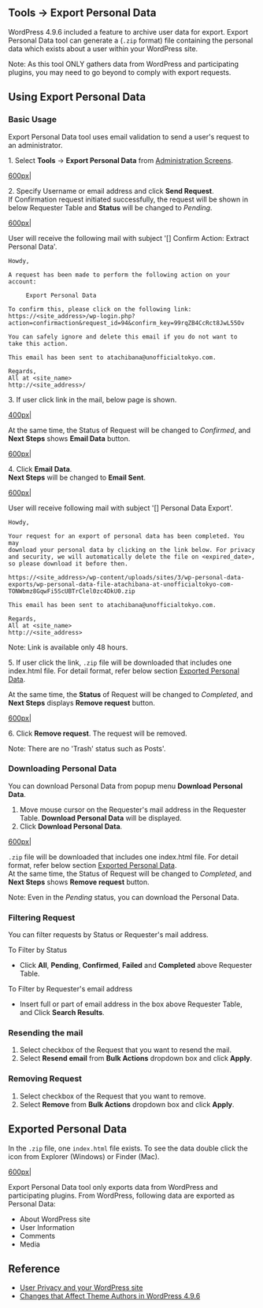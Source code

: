 ==Tools &rarr; Export Personal Data==

WordPress 4.9.6 included a feature to archive user data for export. Export Personal Data tool can generate a (<code>.zip</code> format) file containing the personal data which exists about a user within your WordPress site.

Note: As this tool ONLY gathers data from WordPress and participating plugins, you may need to go beyond to comply with export requests.

== Using Export Personal Data ==
=== Basic Usage ===

Export Personal Data tool uses email validation to send a user's request to an administrator.

1. Select '''Tools''' -> '''Export Personal Data''' from [[Administration Screens]].

[[image:ExportPersonalData_4.9.6.jpg|600px|]]
        
2. Specify Username or email address and click '''Send Request'''.<br />
If Confirmation request initiated successfully, the request will be shown in below Requester Table and '''Status''' will be changed to ''Pending''.

[[image:ExportPersonalData_4.9.6_pending.jpg|600px|]]

User will receive the following mail with subject '[<site_name>] Confirm Action: Extract Personal Data'.
<pre>
Howdy,

A request has been made to perform the following action on your account:

     Export Personal Data

To confirm this, please click on the following link:
https://<site_address>/wp-login.php?action=confirmaction&request_id=94&confirm_key=99rqZB4CcRct8JwL55Ov

You can safely ignore and delete this email if you do not want to
take this action.

This email has been sent to atachibana@unofficialtokyo.com.

Regards,
All at <site_name>
http://<site_address>/
</pre>

3. If user click link in the mail, below page is shown.

[[image:ExportPersonalData_4.9.6_confirmation.jpg|400px|]]

At the same time, the Status of Request will be changed to ''Confirmed'', and '''Next Steps''' shows '''Email Data''' button.

[[image:ExportPersonalData_4.9.6_confirmed.jpg|600px|]]

4. Click '''Email Data'''.<br /> '''Next Steps''' will be changed to '''Email Sent'''.

[[image:ExportPersonalData_4.9.6_emailsent.jpg|600px|]]

User will receive following mail with subject '[<site_name>] Personal Data Export'.
<pre>
Howdy,

Your request for an export of personal data has been completed. You may
download your personal data by clicking on the link below. For privacy
and security, we will automatically delete the file on <expired_date>,
so please download it before then.

https://<site_address>/wp-content/uploads/sites/3/wp-personal-data-exports/wp-personal-data-file-atachibana-at-unofficialtokyo-com-TONWbmz8GqwFi5ScUBTrClel0zc4DkU0.zip

This email has been sent to atachibana@unofficialtokyo.com.

Regards,
All at <site_name>
http://<site_address>
</pre>
Note: Link is available only 48 hours.

5. If user click the link, <code>.zip</code> file will be downloaded that includes one index.html file. For detail format, refer below section [[#Exported_Personal Data|Exported Personal Data]].

At the same time, the '''Status''' of Request will be changed to ''Completed'', and '''Next Steps''' displays '''Remove request''' button.

[[image:ExportPersonalData_4.9.6_completed.jpg|600px|]]

6. Click '''Remove request'''. The request will be removed.

Note: There are no 'Trash' status such as Posts'.

=== Downloading Personal Data ===

You can download Personal Data from popup menu '''Download Personal Data'''.

# Move mouse cursor on the Requester's mail address in the Requester Table. '''Download Personal Data''' will be displayed. 
# Click '''Download Personal Data'''.

[[image:ExportPersonalData_4.9.6_download.jpg|600px|]]

<code>.zip</code> file will be downloaded that includes one index.html file. For detail format, refer below section [[#Exported_Personal Data|Exported Personal Data]].<br />
At the same time, the Status of Request will be changed to ''Completed'', and '''Next Steps''' shows '''Remove request''' button.

Note: Even in the ''Pending'' status, you can download the Personal Data.


=== Filtering Request ===

You can filter requests by Status or Requester's mail address.

To Filter by Status
* Click '''All''', '''Pending''', '''Confirmed''', '''Failed''' and '''Completed''' above Requester Table.

To Filter by Requester's email address
* Insert full or part of email address in the box above Requester Table, and Click '''Search Results'''.


=== Resending the mail ===

# Select checkbox of the Request that you want to resend the mail.
# Select '''Resend email''' from '''Bulk Actions''' dropdown box and click '''Apply'''.


=== Removing Request ===

# Select checkbox of the Request that you want to remove.
# Select '''Remove''' from '''Bulk Actions''' dropdown box and click '''Apply'''.


== Exported Personal Data ==
In the <code>.zip</code> file, one <code>index.html</code> file exists. To see the data double click the icon from Explorer (Windows) or Finder (Mac).

[[file:ExportPersonalData_4.9.6_indexhtml.jpg|600px|]]

Export Personal Data tool only exports data from WordPress and participating plugins. 
From WordPress, following data are exported as Personal Data:
* About WordPress site
* User Information
* Comments
* Media


== Reference ==
* [[User Privacy and your WordPress site]]
* [https://make.wordpress.org/core/2018/05/17/changes-that-affect-theme-authors-in-wordpress-4-9-6/ Changes that Affect Theme Authors in WordPress 4.9.6]